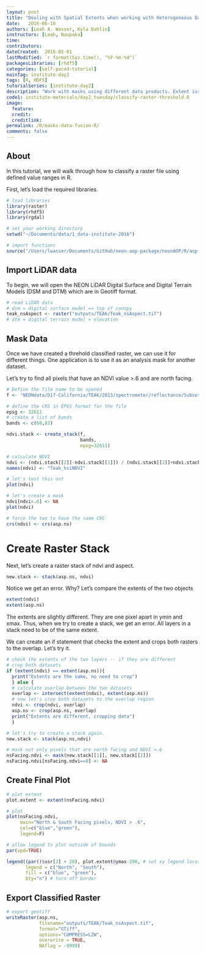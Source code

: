 ```yaml
---
layout: post
title: "Dealing with Spatial Extents when working with Heterogeneous Data"
date:   2016-06-10
authors: [Leah A. Wasser, Kyla Dahlin]
instructors: [Leah, Naupaka]
time:
contributors:
dateCreated:  2016-05-01
lastModified: `r format(Sys.time(), "%Y-%m-%d")`
packagesLibraries: [rhdf5]
categories: [self-paced-tutorial]
mainTag: institute-day2
tags: [R, HDF5]
tutorialSeries: [institute-day2]
description: "Work with masks using different data products. Extent issues."
code1: institute-materials/day2_tuesday/classify-raster-threshold.R
image:
  feature: 
  credit: 
  creditlink:
permalink: /R/masks-data-fusion-R/
comments: false
---
```


## About

In this tutorial, we will walk through how to classify a raster file using
defined value ranges in R. 

First, let's load the required libraries.

```r
# load libraries
library(raster)
library(rhdf5)
library(rgdal)

# set your working directory
setwd("~/Documents/data/1_data-institute-2016")

# import functions
source("/Users/lwasser/Documents/GitHub/neon-aop-package/neonAOP/R/aop-data.R")

```

## Import LiDAR data

To begin, we will open the NEON LiDAR Digital Surface and Digital Terrain Models
(DSM and DTM) which are in Geotiff format.

```r

# read LiDAR data
# dsm = digital surface model == top of canopy
teak_nsAspect <- raster("outputs/TEAK/Teak_nsAspect.tif")
# dtm = digital terrain model = elevation


```

## Mask Data

Once we have created a threhold classified raster, we can use it for different things.
One application is to use it as an analysis mask for another dataset. 

Let's try to find all pixels that have an NDVI value >.6 and are north facing. 

```r
# Define the file name to be opened
f <- "NEONdata/D17-California/TEAK/2013/spectrometer/reflectance/Subset3NIS1_20130614_100459_atmcor.h5"

# define the CRS in EPGS format for the file
epsg <- 32611
# create a list of bands
bands <- c(60,83)

ndvi.stack <- create_stack(f, 
                           bands, 
                           epsg=32611)

# calculate NDVI
ndvi <- (ndvi.stack[[2]]-ndvi.stack[[1]]) / (ndvi.stack[[2]]+ndvi.stack[[1]])
names(ndvi) <- "Teak_hsiNDVI"

# let's test this out
plot(ndvi)

# let's create a mask
ndvi[ndvi<.6] <- NA
plot(ndvi)

# force the two to have the same CRS
crs(ndvi) <- crs(asp.ns)
```

# Create Raster Stack

Next, let's create a raster stack of ndvi and aspect.
```r

new.stack <- stack(asp.ns, ndvi)

```

Notice we get an error. Why?
Let's compare the extents of the two objects

```r
extent(ndvi)
extent(asp.ns)
```

The extents are slightly different. They are one pixel apart in ymin and xmax.
Thus, when we try to create a stack, we get an error. All layers in a stack
need to be of the same extent.

We can create an if statement that checks the extent and crops both rasters to the 
overlap. Let's try it. 


```r

# check the extents of the two layers -- if they are different
# crop both datasets
if (extent(ndvi) == extent(asp.ns)){
  print("Extents are the same, no need to crop")
  } else {
  # calculate overlap between the two datasets
  overlap <- intersect(extent(ndvi), extent(asp.ns))
  # now let's crop both datasets to the overlap region
  ndvi <- crop(ndvi, overlap)
  asp.ns <- crop(asp.ns, overlap)
  print("Extents are different, cropping data")
  }

# let's try to create a stack again.
new.stack <- stack(asp.ns,ndvi)

```


```r

# mask out only pixels that are north facing and NDVI >.6
nsFacing.ndvi <- mask(new.stack[[1]], new.stack[[2]])
nsFacing.ndvi[nsFacing.ndvi==0] <- NA

```

## Create Final Plot

```r
# plot extent
plot.extent <- extent(nsFacing.ndvi)

# plot 
plot(nsFacing.ndvi,
     main="North & South Facing pixels, NDVI > .6",
     col=c("blue","green"),
     legend=F)

# allow legend to plot outside of bounds
par(xpd=TRUE)

legend((par()$usr[2] + 20), plot.extent@ymax-200, # set xy legend location
       legend = c("North", "South"),
       fill = c("blue", "green"), 
       bty="n") # turn off border

```

## Export Classified Raster

```r

# export geotiff 
writeRaster(asp.ns,
            filename="outputs/TEAK/Teak_nsAspect.tif",
            format="GTiff",
            options="COMPRESS=LZW",
            overwrite = TRUE,
            NAflag = -9999)


```